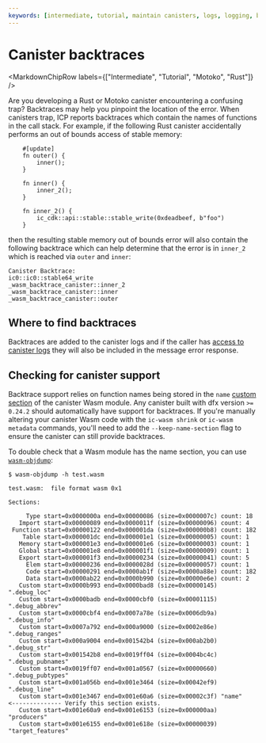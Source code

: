 ```yaml
---
keywords: [intermediate, tutorial, maintain canisters, logs, logging, backtraces, debugging, trap, canister trap]
---
```



# Canister backtraces

<MarkdownChipRow labels={["Intermediate", "Tutorial", "Motoko", "Rust"]} />


Are you developing a Rust or Motoko <GlossaryTooltip>canister</GlossaryTooltip> encountering a confusing trap? Backtraces may help you pinpoint the location of the error. When canisters trap, ICP reports backtraces which contain the names of functions in the call stack. For example, if the following Rust canister accidentally performs an out of bounds access of stable memory:

```
	#[update]
	fn outer() {
		inner();
	}

	fn inner() {
		inner_2();
	}

	fn inner_2() {
		ic_cdk::api::stable::stable_write(0xdeadbeef, b"foo")
	}
```

then the resulting stable memory out of bounds error will also contain the following backtrace which can help determine that the error is in `inner_2` which is reached via `outer` and `inner`:

```
Canister Backtrace:
ic0::ic0::stable64_write
_wasm_backtrace_canister::inner_2
_wasm_backtrace_canister::inner
_wasm_backtrace_canister::outer
```

## Where to find backtraces

Backtraces are added to the canister logs and if the caller has [access to canister logs](/docs/current/developer-docs/smart-contracts/maintain/logs#log-visibility) they will also be included in the message error response.

## Checking for canister support

Backtrace support relies on function names being stored in the `name` [custom section](https://webassembly.github.io/spec/core/appendix/custom.html#name-section) of the canister Wasm module.
Any canister built with dfx version `>= 0.24.2` should automatically have support for backtraces. If you're manually altering your canister Wasm code with the `ic-wasm shrink` or `ic-wasm metadata` commands, you'll need to add the `--keep-name-section` flag to ensure the canister can still provide backtraces.

To double check that a Wasm module has the name section, you can use [`wasm-objdump`](https://github.com/WebAssembly/wabt):

```
$ wasm-objdump -h test.wasm 

test.wasm:	file format wasm 0x1

Sections:

     Type start=0x0000000a end=0x00000086 (size=0x0000007c) count: 18
   Import start=0x00000089 end=0x0000011f (size=0x00000096) count: 4
 Function start=0x00000122 end=0x000001da (size=0x000000b8) count: 182
    Table start=0x000001dc end=0x000001e1 (size=0x00000005) count: 1
   Memory start=0x000001e3 end=0x000001e6 (size=0x00000003) count: 1
   Global start=0x000001e8 end=0x000001f1 (size=0x00000009) count: 1
   Export start=0x000001f3 end=0x00000234 (size=0x00000041) count: 5
     Elem start=0x00000236 end=0x0000028d (size=0x00000057) count: 1
     Code start=0x00000291 end=0x0000ab1f (size=0x0000a88e) count: 182
     Data start=0x0000ab22 end=0x0000b990 (size=0x00000e6e) count: 2
   Custom start=0x0000b993 end=0x0000bad8 (size=0x00000145) ".debug_loc"
   Custom start=0x0000badb end=0x0000cbf0 (size=0x00001115) ".debug_abbrev"
   Custom start=0x0000cbf4 end=0x0007a78e (size=0x0006db9a) ".debug_info"
   Custom start=0x0007a792 end=0x000a9000 (size=0x0002e86e) ".debug_ranges"
   Custom start=0x000a9004 end=0x001542b4 (size=0x000ab2b0) ".debug_str"
   Custom start=0x001542b8 end=0x0019ff04 (size=0x0004bc4c) ".debug_pubnames"
   Custom start=0x0019ff07 end=0x001a0567 (size=0x00000660) ".debug_pubtypes"
   Custom start=0x001a056b end=0x001e3464 (size=0x00042ef9) ".debug_line"
   Custom start=0x001e3467 end=0x001e60a6 (size=0x00002c3f) "name"      <-------------- Verify this section exists.
   Custom start=0x001e60a9 end=0x001e6153 (size=0x000000aa) "producers"
   Custom start=0x001e6155 end=0x001e618e (size=0x00000039) "target_features"
```